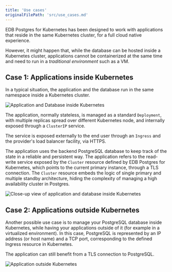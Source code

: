 ```yaml
---
title: 'Use cases'
originalFilePath: 'src/use_cases.md'
---
```


EDB Postgres for Kubernetes has been designed to work with applications
that reside in the same Kubernetes cluster, for a full cloud native
experience.

However, it might happen that, while the database can be hosted
inside a Kubernetes cluster, applications cannot be containerized
at the same time and need to run in a *traditional environment* such 
as a VM.

## Case 1: Applications inside Kubernetes

In a typical situation, the application and the database run in the same
namespace inside a Kubernetes cluster.

![Application and Database inside Kubernetes](./images/apps-in-k8s.png)

The application, normally stateless, is managed as a standard `Deployment`,
with multiple replicas spread over different Kubernetes node, and internally
exposed through a `ClusterIP` service.

The service is exposed externally to the end user through an `Ingress` and the
provider's load balancer facility, via HTTPS.

The application uses the backend PostgreSQL database to keep track of the state
in a reliable and persistent way. The application refers to the read-write
service exposed by the `Cluster` resource defined by EDB Postgres for Kubernetes,
which points to the current primary instance, through a TLS connection.  The
`Cluster` resource embeds the logic of single primary and multiple standby
architecture, hiding the complexity of managing a high availability cluster in
Postgres.

![Close-up view of application and database inside Kubernetes](./images/architecture-in-k8s.png)

## Case 2: Applications outside Kubernetes

Another possible use case is to manage your PostgreSQL database inside
Kubernetes, while having your applications outside of it (for example in a
virtualized environment). In this case, PostgreSQL is represented by an IP
address (or host name) and a TCP port, corresponding to the defined Ingress
resource in Kubernetes.

The application can still benefit from a TLS connection to PostgreSQL.

![Application outside Kubernetes](./images/apps-outside-k8s.png)